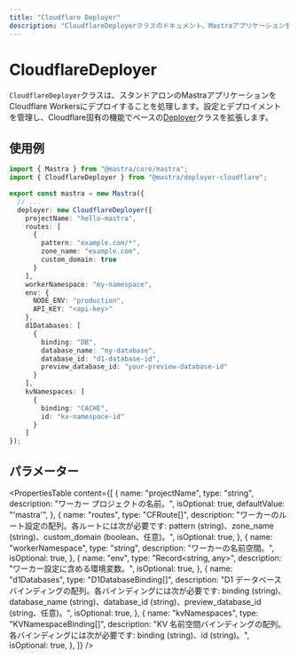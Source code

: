```yaml
---
title: "Cloudflare Deployer"
description: "CloudflareDeployerクラスのドキュメント。MastraアプリケーションをCloudflare Workersにデプロイします。"
---
```




# CloudflareDeployer

`CloudflareDeployer`クラスは、スタンドアロンのMastraアプリケーションをCloudflare Workersにデプロイすることを処理します。設定とデプロイメントを管理し、Cloudflare固有の機能でベースの[Deployer](/reference/deployer/deployer)クラスを拡張します。



## 使用例

```typescript filename="src/mastra/index.ts" showLineNumbers copy
import { Mastra } from "@mastra/core/mastra";
import { CloudflareDeployer } from "@mastra/deployer-cloudflare";

export const mastra = new Mastra({
  // ...
  deployer: new CloudflareDeployer({
    projectName: "hello-mastra",
    routes: [
      {
        pattern: "example.com/*",
        zone_name: "example.com",
        custom_domain: true
      }
    ],
    workerNamespace: "my-namespace",
    env: {
      NODE_ENV: "production",
      API_KEY: "<api-key>"
    },
    d1Databases: [
      {
        binding: "DB",
        database_name: "my-database",
        database_id: "d1-database-id",
        preview_database_id: "your-preview-database-id"
      }
    ],
    kvNamespaces: [
      {
        binding: "CACHE",
        id: "kv-namespace-id"
      }
    ]
});
```



## パラメーター

<PropertiesTable
  content={[
    {
      name: "projectName",
      type: "string",
      description: "ワーカー プロジェクトの名前。",
      isOptional: true,
      defaultValue: "'mastra'",
    },
    {
      name: "routes",
      type: "CFRoute[]",
      description: "ワーカーのルート設定の配列。各ルートには次が必要です: pattern (string)、zone_name (string)、custom_domain (boolean、任意)。",
      isOptional: true,
    },
    {
      name: "workerNamespace",
      type: "string",
      description: "ワーカーの名前空間。",
      isOptional: true,
    },
    {
      name: "env",
      type: "Record<string, any>",
      description: "ワーカー設定に含める環境変数。",
      isOptional: true,
    },
    {
      name: "d1Databases",
      type: "D1DatabaseBinding[]",
      description: "D1 データベース バインディングの配列。各バインディングには次が必要です: binding (string)、database_name (string)、database_id (string)、preview_database_id (string、任意)。",
      isOptional: true,
    },
    {
      name: "kvNamespaces",
      type: "KVNamespaceBinding[]",
      description: "KV 名前空間バインディングの配列。各バインディングには次が必要です: binding (string)、id (string)。",
      isOptional: true,
    },
  ]}
/>
